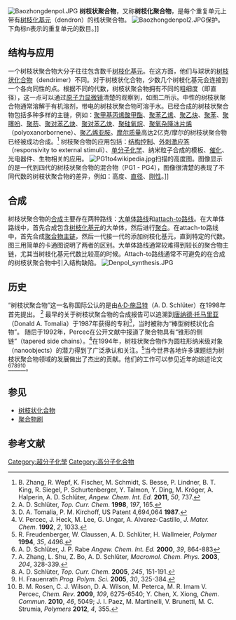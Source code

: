 [[File:Baozhongdenpol.JPG|thumb]]
'''树枝状聚合物'''，又称'''树枝化聚合物'''，是每个重复单元上带有[[树枝化基元|树枝化基元]]（dendron）的线状聚合物。
[[File:Baozhongdenpol2.JPG|thumb]]保护。下角标n表示的重复单元的数目。]]

== 结构与应用 ==
一个树枝状聚合物大分子往往包含数千[[树枝化基元|树枝化基元]]。在这方面，他们与球状的[[树枝状化合物|树枝状化合物]]（dendrimer）不同。对于树枝状化合物，少数几个树枝化基元会连接到一个各向同性的点。根据不同的代数，树枝状聚合物拥有不同的粗细度（即直径），这一点可以通过[[原子力显微镜|原子力显微镜]]清楚的观察到，如图二所示。中性的树枝状聚合物通常溶解于有机溶剂，带电的树枝状聚合物可溶于水。已经合成的树枝状聚合物包括多种多样的主链，例如：[[聚甲基丙烯酸甲酯|聚甲基丙烯酸甲酯]]、[[聚苯乙烯|聚苯乙烯]]、[[聚乙炔|聚乙炔]]、[[聚苯|聚苯]]、[[聚噻吩|聚噻吩]]、[[聚芴|聚芴]]、[[聚对苯乙炔|聚对苯乙炔]]、[[聚对苯乙炔|聚对苯乙炔]]、[[聚硅氧烷|聚硅氧烷]]、[[聚氧杂降冰片烯|聚氧杂降冰片烯]]（polyoxanorbornene）、[[聚乙烯亚胺|聚乙烯亚胺]]。[[摩尔质量|摩尔质量]]高达2亿克/摩尔的树枝状聚合物已经被成功合成。<ref>B. Zhang, R. Wepf, K. Fischer, M. Schmidt, S. Besse, P. Lindner, B. T. King, R. Siegel, P. Schurtenberger, Y. Talmon, Y. Ding, M. Kröger, A. Halperin, A. D. Schlüter, ''Angew. Chem. Int. Ed.'' '''2011''', ''50'', 737.</ref> 树枝聚合物的应用包括：[[结构控制|结构控制]]、[[外刺激应答|外刺激应答]]（responsivity to external stimuli）、[[单分子化学|单分子化学]]、纳米粒子合成的模板、[[催化|催化]]、光电器件、生物相关的应用。
[[File:PG1to4wikipedia.jpg|thumb]]扫描的高度图。图像显示的是一代到四代的树枝状聚合物的混合物（PG1 - PG4），图像很清楚的表现了不同代数的树枝状聚合物的差异，例如：高度、[[直径|直径]]、[[刚性|刚性]]。]]

== 合成 ==
树枝状聚合物的[[合成|合成]]主要存在两种路线：[[大单体路线|大单体路线]]和[[attach-to路线|attach-to路线]]。在大单体路线中，首先合成包含[[树枝化基元|树枝化基元]]的大单体，然后进行[[聚合|聚合]]。在attach-to路线中，首先合成[[聚合物主链|聚合物主链]]，然后一代接一代的添加树枝化基元，直到特定的代数。图三用简单的卡通图说明了两者的区别。大单体路线通常较难得到较长的聚合物主链，尤其当树枝化基元代数比较高的时候。Attach-to路线通常不可避免的在合成的树枝状聚合物中引入结构缺陷。
[[File:Denpol_synthesis.JPG|thumb]]

== 历史 ==
“树枝状聚合物”这一名称国际公认的是由[[A·D·施吕特|A·D·施吕特]]（A. D. Schlüter）在1998年首先提出。 <ref>A. D. Schlüter, ''Top. Curr. Chem.'' '''1998''', ''197'', 165.</ref> 最早的关于树枝状聚合物的合成报告可以追溯到[[唐纳德·托马里亚|唐纳德·托马里亚]]（Donald A. Tomalia）于1987年获得的专利<ref>D. A. Tomalia, P. M. Kirchoff, US Patent 4,694,064 '''1987'''.</ref>，当时被称为“棒型树枝状化合物”。 随后于1992年，Percec在公开文献中报道了聚合物具有“锥形的侧链”（tapered side chains）。<ref>V. Percec, J. Heck, M. Lee, G. Ungar, A. Alvarez-Castillo, ''J. Mater. Chem.'' '''1992''', ''2'', 1033.</ref>在1994年，树枝状聚合物作为圆柱形纳米级对象（nanoobjects）的潜力得到了广泛承认和关注。<ref>R. Freudenberger, W. Claussen, A. D. Schlüter, H. Wallmeier, ''Polymer'' '''1994''', ''35'', 4496.</ref>当今世界各地许多课题组为树枝状聚合物领域的发展做出了杰出的贡献。他们的工作可以参见近年的综述论文<ref>A. D. Schlüter, J. P. Rabe ''Angew. Chem. Int. Ed.'' '''2000''', ''39'', 864-883</ref><ref>A. Zhang, L. Shu, Z. Bo, A. D. Schlüter, ''Macromol. Chem. Phys.'' '''2003''', ''204'', 328-339.</ref><ref>A. D. Schlüter, ''Top. Curr. Chem.'' '''2005''', ''245'', 151-191.</ref><ref>H. Frauenrath 	''Prog. Polym. Sci.'' '''2005''', ''30'', 325-384. </ref><ref>B. M. Rosen, C. J. Wilson, D. A. Wilson, M. Peterca, M. R. Imam V. Percec, ''Chem. Rev''. '''2009''', ''109'', 6275-6540;  Y. Chen, X. Xiong, ''Chem. Commun.'' '''2010''', ''46'', 5049; J. I. Paez, M. Martinelli, V. Brunetti, M. C. Strumia, ''Polymers'' '''2012''', ''4'', 355.</ref>。

== 参见 ==
* [[树枝状化合物|树枝状化合物]]
* [[聚合物刷|聚合物刷]]

== 参考文献 ==
{{reflist|2}}


[[Category:超分子化學|Category:超分子化學]]
[[Category:高分子化合物|Category:高分子化合物]]